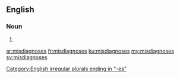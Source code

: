 ==English==

===Noun===
{{head|en|plural}}

# {{plural of|misdiagnosis|lang=en}}

[[Category:English irregular plurals ending in "-es"]]

[[ar:misdiagnoses]]
[[fr:misdiagnoses]]
[[ku:misdiagnoses]]
[[my:misdiagnoses]]
[[sv:misdiagnoses]]